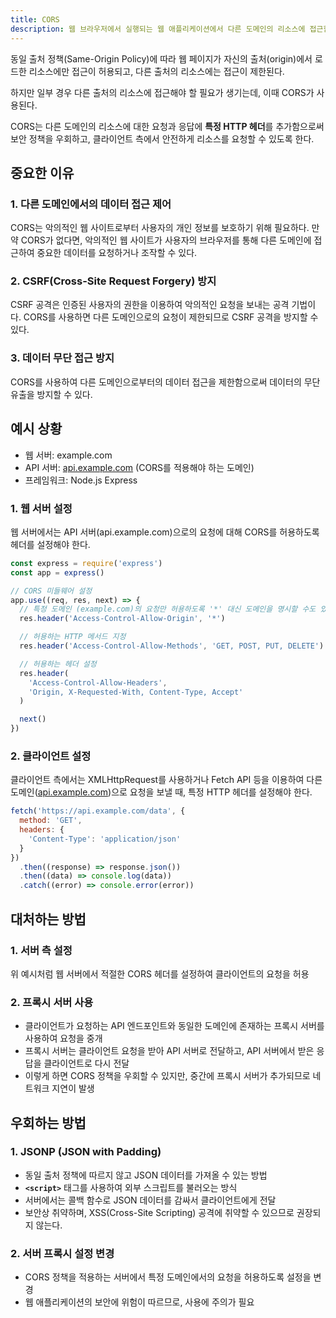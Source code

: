 ```yaml
---
title: CORS
description: 웹 브라우저에서 실행되는 웹 애플리케이션에서 다른 도메인의 리소스에 접근할 때 발생하는 보안 정책
---
```


동일 출처 정책(Same-Origin Policy)에 따라 웹 페이지가 자신의 출처(origin)에서 로드한 리소스에만 접근이 허용되고, 다른 출처의 리소스에는 접근이 제한된다.

하지만 일부 경우 다른 출처의 리소스에 접근해야 할 필요가 생기는데, 이때 CORS가 사용된다.

CORS는 다른 도메인의 리소스에 대한 요청과 응답에 **특정 HTTP 헤더**를 추가함으로써 보안 정책을 우회하고, 클라이언트 측에서 안전하게 리소스를 요청할 수 있도록 한다.

## 중요한 이유

### 1. 다른 도메인에서의 데이터 접근 제어

CORS는 악의적인 웹 사이트로부터 사용자의 개인 정보를 보호하기 위해 필요하다. 만약 CORS가 없다면, 악의적인 웹 사이트가 사용자의 브라우저를 통해 다른 도메인에 접근하여 중요한 데이터를 요청하거나 조작할 수 있다.

### 2. CSRF(Cross-Site Request Forgery) 방지

CSRF 공격은 인증된 사용자의 권한을 이용하여 악의적인 요청을 보내는 공격 기법이다. CORS를 사용하면 다른 도메인으로의 요청이 제한되므로 CSRF 공격을 방지할 수 있다.

### 3. 데이터 무단 접근 방지

CORS를 사용하여 다른 도메인으로부터의 데이터 접근을 제한함으로써 데이터의 무단 유출을 방지할 수 있다.

## 예시 상황

- 웹 서버: example.com
- API 서버: [api.example.com](http://api.example.com) (CORS를 적용해야 하는 도메인)
- 프레임워크: Node.js Express

### 1. 웹 서버 설정

웹 서버에서는 API 서버(api.example.com)으로의 요청에 대해 CORS를 허용하도록 헤더를 설정해야 한다.

```js
const express = require('express')
const app = express()

// CORS 미들웨어 설정
app.use((req, res, next) => {
  // 특정 도메인 (example.com)의 요청만 허용하도록 '*' 대신 도메인을 명시할 수도 있다.
  res.header('Access-Control-Allow-Origin', '*')

  // 허용하는 HTTP 메서드 지정
  res.header('Access-Control-Allow-Methods', 'GET, POST, PUT, DELETE')

  // 허용하는 헤더 설정
  res.header(
    'Access-Control-Allow-Headers',
    'Origin, X-Requested-With, Content-Type, Accept'
  )

  next()
})
```

### 2. 클라이언트 설정

클라이언트 측에서는 XMLHttpRequest를 사용하거나 Fetch API 등을 이용하여 다른 도메인([api.example.com](http://api.example.com/))으로 요청을 보낼 때, 특정 HTTP 헤더를 설정해야 한다.

```js
fetch('https://api.example.com/data', {
  method: 'GET',
  headers: {
    'Content-Type': 'application/json'
  }
})
  .then((response) => response.json())
  .then((data) => console.log(data))
  .catch((error) => console.error(error))
```

## 대처하는 방법

### 1. 서버 측 설정

위 예시처럼 웹 서버에서 적절한 CORS 헤더를 설정하여 클라이언트의 요청을 허용

### 2. 프록시 서버 사용

- 클라이언트가 요청하는 API 엔드포인트와 동일한 도메인에 존재하는 프록시 서버를 사용하여 요청을 중개
- 프록시 서버는 클라이언트 요청을 받아 API 서버로 전달하고, API 서버에서 받은 응답을 클라이언트로 다시 전달
- 이렇게 하면 CORS 정책을 우회할 수 있지만, 중간에 프록시 서버가 추가되므로 네트워크 지연이 발생

## 우회하는 방법

### 1. JSONP (JSON with Padding)

- 동일 출처 정책에 따르지 않고 JSON 데이터를 가져올 수 있는 방법
- **`<script>`** 태그를 사용하여 외부 스크립트를 불러오는 방식
- 서버에서는 콜백 함수로 JSON 데이터를 감싸서 클라이언트에게 전달
- 보안상 취약하며, XSS(Cross-Site Scripting) 공격에 취약할 수 있으므로 권장되지 않는다.

### 2. 서버 프록시 설정 변경

- CORS 정책을 적용하는 서버에서 특정 도메인에서의 요청을 허용하도록 설정을 변경
- 웹 애플리케이션의 보안에 위험이 따르므로, 사용에 주의가 필요
